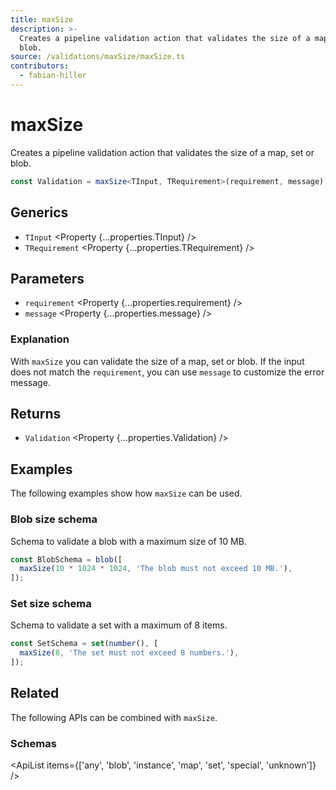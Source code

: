 ```yaml
---
title: maxSize
description: >-
  Creates a pipeline validation action that validates the size of a map, set or 
  blob.
source: /validations/maxSize/maxSize.ts
contributors:
  - fabian-hiller
---
```



# maxSize

Creates a pipeline validation action that validates the size of a map, set or blob.

```ts
const Validation = maxSize<TInput, TRequirement>(requirement, message);
```

## Generics

- `TInput` <Property {...properties.TInput} />
- `TRequirement` <Property {...properties.TRequirement} />

## Parameters

- `requirement` <Property {...properties.requirement} />
- `message` <Property {...properties.message} />

### Explanation

With `maxSize` you can validate the size of a map, set or blob. If the input does not match the `requirement`, you can use `message` to customize the error message.

## Returns

- `Validation` <Property {...properties.Validation} />

## Examples

The following examples show how `maxSize` can be used.

### Blob size schema

Schema to validate a blob with a maximum size of 10 MB.

```ts
const BlobSchema = blob([
  maxSize(10 * 1024 * 1024, 'The blob must not exceed 10 MB.'),
]);
```

### Set size schema

Schema to validate a set with a maximum of 8 items.

```ts
const SetSchema = set(number(), [
  maxSize(8, 'The set must not exceed 8 numbers.'),
]);
```

## Related

The following APIs can be combined with `maxSize`.

### Schemas

<ApiList
  items={['any', 'blob', 'instance', 'map', 'set', 'special', 'unknown']}
/>

